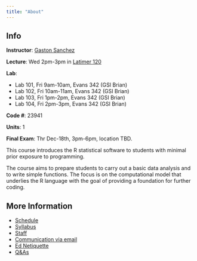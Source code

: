 ```yaml
---
title: "About"
---
```


::: {.callout-note}
## Info
__Instructor__: <a href='https://www.gastonsanchez.com' target='_blank'>Gaston Sanchez</a>

__Lecture__: Wed 2pm-3pm in [Latimer 120](https://www.berkeley.edu/map/latimer-hall/)

__Lab__:

- Lab 101, Fri 9am-10am, Evans 342 (GSI Brian)
- Lab 102, Fri 10am-11am, Evans 342 (GSI Brian)
- Lab 103, Fri 1pm-2pm, Evans 342 (GSI Brian)
- Lab 104, Fri 2pm-3pm, Evans 342 (GSI Brian)


__Code #__: 23941

__Units__: 1

__Final Exam__: Thr Dec-18th, 3pm-6pm, location TBD.
:::


This course introduces the R statistical software to students with 
minimal prior exposure to programming.

The course aims to prepare students to carry out a basic data analysis 
and to write simple functions. The focus is on the computational model 
that underlies the R language with the goal of providing a foundation for further coding.


## More Information

- [Schedule](.)
- [Syllabus](./syllabus.html)
- [Staff](./staff.html)
- [Communication via email](./email.html)
- [Ed Netiquette](./ed-netiquette.html)
- [Q&As](./faqs.html)

